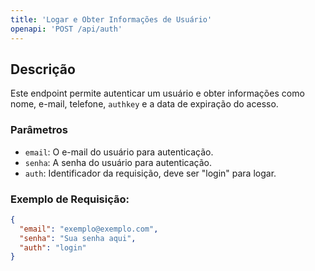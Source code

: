 ```yaml
---
title: 'Logar e Obter Informações de Usuário'
openapi: 'POST /api/auth'
---
```


## Descrição

Este endpoint permite autenticar um usuário e obter informações como nome, e-mail, telefone, `authkey` e a data de expiração do acesso.

### Parâmetros

* `email`: O e-mail do usuário para autenticação.
* `senha`: A senha do usuário para autenticação.
* `auth`: Identificador da requisição, deve ser "login" para logar.

### Exemplo de Requisição:

```json
{
  "email": "exemplo@exemplo.com",
  "senha": "Sua senha aqui",
  "auth": "login"
}
